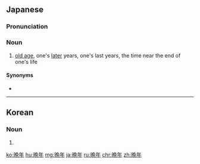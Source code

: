 {{also|晚年}}
==Japanese==
{{ja-kanjitab|ばん|ねん|yomi=on}}

===Pronunciation===
{{ja-pron|ばんねん|y=o}}

===Noun===
{{ja-noun|ばんねん}}

# [[old age]], one's [[later]] years, one's last years, the time near the end of one's life

====Synonyms====
* {{ja-r|老年|ろうねん}}

----

==Korean==
{{ko-hanjatab}}

===Noun===
{{ko-noun|hj|hangeul=만년}}

# {{hanja form of|만년|[[old age]]}}

[[ko:晩年]]
[[hu:晩年]]
[[mg:晩年]]
[[ja:晩年]]
[[ru:晩年]]
[[chr:晩年]]
[[zh:晩年]]